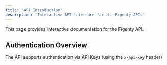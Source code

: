 ```yaml
---
title: 'API Introduction'
description: 'Interactive API reference for the Figenty API.'
---
```


<Note>
  This page provides interactive documentation for the Figenty API.
</Note>

<OpenAPI spec="./openapi.json" />

## Authentication Overview

The API supports authentication via API Keys (using the `x-api-key` header)

